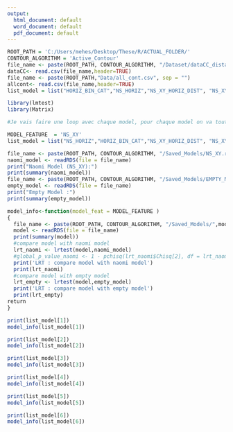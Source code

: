 ---
output:
  html_document: default
  word_document: default
  pdf_document: default
---


```{r }
ROOT_PATH = 'C:/Users/mehes/Desktop/These/R/ACTUAL_FOLDER/'
CONTOUR_ALGORITHM = 'Active_Contour'
file_name <- paste(ROOT_PATH, CONTOUR_ALGORITHM, "/Dataset/dataCC_distance.csv", sep = "")
dataCC<- read.csv(file_name,header=TRUE)
file_name <- paste(ROOT_PATH,"Data/all_cont.csv", sep = "")
allcont<- read.csv(file_name,header=TRUE)
list_model = list("HORIZ_BIN_CAT","NS_HORIZ","NS_XY_HORIZ_DIST", "NS_XY_HORIZ_BIN_CAT","NS_XY_NS_HORIZ","NS_XY_HORIZ_DUMMY")
```


```{r }
library(lmtest)
library(Matrix)

#Je vais faire une loop avec chaque model, pour chaque model on va tout imprimer et avoir le p-value qui correspond

MODEL_FEATURE  = 'NS_XY'
list_model = list("NS_HORIZ","HORIZ_BIN_CAT","NS_XY_HORIZ_DIST", "NS_XY_HORIZ_BIN_CAT","NS_XY_NS_HORIZ","NS_XY_HORIZ_DUMMY")

file_name <- paste(ROOT_PATH, CONTOUR_ALGORITHM, "/Saved_Models/NS_XY.rds", sep = "")
naomi_model <- readRDS(file = file_name)
print("Naomi Model (NS_XY):")
print(summary(naomi_model))
file_name <- paste(ROOT_PATH, CONTOUR_ALGORITHM, "/Saved_Models/EMPTY_MODEL.rds", sep = "")
empty_model <- readRDS(file = file_name)
print("Empty Model :")
print(summary(empty_model))
```

```{r}

model_info<-function(model_feat = MODEL_FEATURE )
{
  file_name <- paste(ROOT_PATH, CONTOUR_ALGORITHM, "/Saved_Models/",model_feat,".rds", sep = "")
  model <- readRDS(file = file_name)
  print(summary(model))
  #compare model with naomi model
  lrt_naomi <- lrtest(model,naomi_model)
  #global_p_value_naomi <- 1 - pchisq(lrt_naomi$Chisq[2], df = lrt_naomi$Df[2])
  print('LRT : compare model with naomi model')
  print(lrt_naomi)
  #compare model with empty model
  lrt_empty <- lrtest(model,empty_model)
  print('LRT : compare model with empty model')
  print(lrt_empty)
return
}
```




```{r}
print(list_model[1])
model_info(list_model[1])
```

```{r}
print(list_model[2])
model_info(list_model[2])
```

```{r}
print(list_model[3])
model_info(list_model[3])
```

```{r}
print(list_model[4])
model_info(list_model[4])
```

```{r}
print(list_model[5])
model_info(list_model[5])
```

```{r}
print(list_model[6])
model_info(list_model[6])
```

